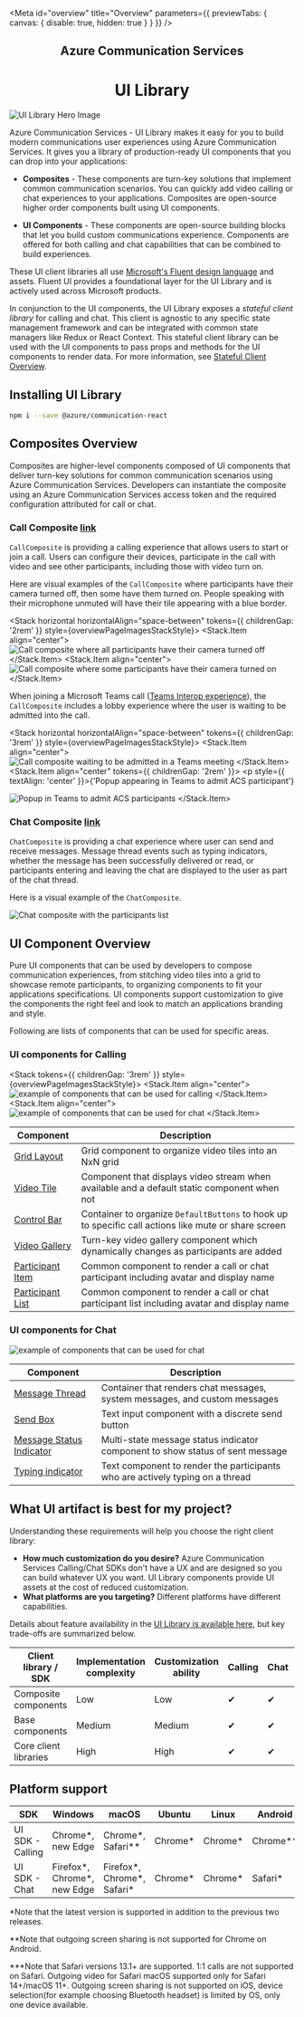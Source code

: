 
<Meta id="overview" title="Overview" parameters={{ previewTabs: { canvas: { disable: true, hidden: true } } }} />

<Stack horizontal horizontalAlign="space-between" style={overviewPageImagesStackStyle}>
  <Stack.Item align="center">
    <h2
      style={{
        fontFamily: '"Segoe UI", sans-serif',
        color: 'rgba(0,0,0,.5)',
        fontSize: '1.125rem',
        fontWeight: '500',
        border: 'none',
        margin: '0rem 0rem 0.25rem 0rem',
        lineHeight: '1.5rem'
      }}
    >
      Azure Communication Services
    </h2>
    <h1
      style={{
        fontFamily: '"Segoe UI", sans-serif',
        color: '#0078D4',
        fontWeight: '600',
        fontSize: '2rem',
        margin: '0rem',
        lineHeight: '2.5rem'
      }}
    >
      UI Library
    </h1>
  </Stack.Item>
  <Stack.Item align="center">
    <img src="images/hero.svg" alt="UI Library Hero Image" style={{ maxHeight: '18.75rem' }} />
  </Stack.Item>
</Stack>

Azure Communication Services - UI Library makes it easy for you to build modern communications user experiences using Azure Communication Services.
It gives you a library of production-ready UI components that you can drop into your applications:

- **Composites** - These components are turn-key solutions that implement common communication scenarios.
  You can quickly add video calling or chat experiences to your applications.
  Composites are open-source higher order components built using UI components.

- **UI Components** - These components are open-source building blocks that let you build custom communications experience.
  Components are offered for both calling and chat capabilities that can be combined to build experiences.

These UI client libraries all use [Microsoft's Fluent design language](https://developer.microsoft.com/fluentui/) and assets. Fluent UI provides a foundational layer for the UI Library and is actively used across Microsoft products.

In conjunction to the UI components, the UI Library exposes a _stateful client library_ for calling and chat.
This client is agnostic to any specific state management framework and can be integrated with common state managers like Redux or React Context.
This stateful client library can be used with the UI components to pass props and methods for the UI components to render data.
For more information, see [Stateful Client Overview](./?path=/docs/statefulclient-overview--page).

## Installing UI Library

```bash
npm i --save @azure/communication-react
```

## Composites Overview

Composites are higher-level components composed of UI components that deliver turn-key solutions for common communication scenarios using Azure Communication Services.
Developers can instantiate the composite using an Azure Communication Services access token and the required configuration attributed for call or chat.

### Call Composite [link](./?path=/docs/composites-call-basicexample--basic-example)

`CallComposite` is providing a calling experience that allows users to start or join a call. Users can configure their
devices, participate in the call with video and see other participants, including those with video turn on.

Here are visual examples of the `CallComposite` where participants have their camera turned off, then some have them turned on.
People speaking with their microphone unmuted will have their tile appearing with a blue border.

<Stack horizontal horizontalAlign="space-between" tokens={{ childrenGap: '2rem' }} style={overviewPageImagesStackStyle}>
  <Stack.Item align="center">
    <img
      src="images/callComposite_CamerasOff.png"
      alt="Call composite where all participants have their camera turned off"
    />
  </Stack.Item>
  <Stack.Item align="center">
    <img
      src="images/callComposite_CamerasOn.png"
      alt="Call composite where some participants have their camera turned on"
    />
  </Stack.Item>
</Stack>

When joining a Microsoft Teams call ([Teams Interop experience](./?path=/docs/examples-teamsinterop-compliancebanner--compliance-banner)), the
`CallComposite` includes a lobby experience where the user is waiting to be admitted into the call.

<Stack horizontal horizontalAlign="space-between" tokens={{ childrenGap: '3rem' }} style={overviewPageImagesStackStyle}>
  <Stack.Item align="center">
    <img
      src="images/callComposite_TeamsInterop_WaitingLobby.png"
      alt="Call composite waiting to be admitted in a Teams meeting"
    />
  </Stack.Item>
  <Stack.Item align="center" tokens={{ childrenGap: '2rem' }}>
    <p style={{ textAlign: 'center' }}>{'Popup appearing in Teams to admit ACS participant'}</p>
    <img
      src="images/callComposite_TeamsInterop_AdmissionFromTeams.png"
      alt="Popup in Teams to admit ACS participants"
    />
  </Stack.Item>
</Stack>

### Chat Composite [link](./?path=/docs/composites-chat-basicexample--basic-example)

`ChatComposite` is providing a chat experience where user can send and receive
messages. Message thread events such as typing indicators, whether the message has been successfully delivered or read, or participants entering
and leaving the chat are displayed to the user as part of the chat thread.

Here is a visual example of the `ChatComposite`.

<Stack style={overviewPageImagesStackStyle}>
  <Stack.Item align="center">
    <img src="images/chatComposite_NoParticipantsList.png" alt="Chat composite with the participants list" />
  </Stack.Item>
</Stack>

## UI Component Overview

Pure UI components that can be used by developers to compose communication experiences, from stitching video tiles into a grid to showcase remote participants, to organizing components to fit your applications specifications.
UI components support customization to give the components the right feel and look to match an applications branding and style.

Following are lists of components that can be used for specific areas.

### UI components for Calling

<Stack tokens={{ childrenGap: '3rem' }} style={overviewPageImagesStackStyle}>
  <Stack.Item align="center">
    <img src="images/components_calling.png" alt="example of components that can be used for calling" />
  </Stack.Item>
  <Stack.Item align="center">
    <img src="images/components_common.png" alt="example of components that can be used for chat" />
  </Stack.Item>
</Stack>

| Component                                                                         | Description                                                                                          |
| --------------------------------------------------------------------------------- | ---------------------------------------------------------------------------------------------------- |
| [Grid Layout](./?path=/docs/ui-components-gridlayout--grid-layout)                | Grid component to organize video tiles into an NxN grid                                              |
| [Video Tile](./?path=/docs/ui-components-videotile--video-tile)                   | Component that displays video stream when available and a default static component when not          |
| [Control Bar](./?path=/docs/ui-components-controlbar--control-bar)                | Container to organize `DefaultButtons` to hook up to specific call actions like mute or share screen |
| [Video Gallery](./?path=/docs/ui-components-videogallery--video-gallery)          | Turn-key video gallery component which dynamically changes as participants are added                 |
| [Participant Item](./?path=/docs/ui-components-participantitem--participant-item) | Common component to render a call or chat participant including avatar and display name              |
| [Participant List](./?path=/docs/ui-components-participantlist--participant-list) | Common component to render a call or chat participant list including avatar and display name         |

### UI components for Chat

<Stack style={overviewPageImagesStackStyle}>
  <Stack.Item align="center">
    <img src="images/components_chat.png" alt="example of components that can be used for chat" />
  </Stack.Item>
</Stack>

| Component                                                                                                | Description                                                                   |
| -------------------------------------------------------------------------------------------------------- | ----------------------------------------------------------------------------- |
| [Message Thread](./?path=/docs/ui-components-messagethread--message-thread)                              | Container that renders chat messages, system messages, and custom messages    |
| [Send Box](./?path=/docs/ui-components-sendbox--send-box)                                                | Text input component with a discrete send button                              |
| [Message Status Indicator](./?path=/docs/ui-components-messagestatusindicator--message-status-indicator) | Multi-state message status indicator component to show status of sent message |
| [Typing indicator](./?path=/docs/ui-components-typingindicator--typing-indicator)                        | Text component to render the participants who are actively typing on a thread |

## What UI artifact is best for my project?

Understanding these requirements will help you choose the right client library:

- **How much customization do you desire?** Azure Communication Services Calling/Chat SDKs don't have a UX and are designed so you can build whatever UX you want. UI Library components provide UI assets at the cost of reduced customization.
- **What platforms are you targeting?** Different platforms have different capabilities.

Details about feature availability in the [UI Library is available here](./?path=/docs/usecases--page), but key trade-offs are summarized below.

| Client library / SDK  | Implementation complexity | Customization ability | Calling | Chat | [Teams Interop](https://docs.microsoft.com/azure/communication-services/concepts/teams-interop) |
| --------------------- | ------------------------- | --------------------- | ------- | ---- | ----------------------------------------------------------------------------------------------- |
| Composite components  | Low                       | Low                   | ✔       | ✔    | ✔                                                                                               |
| Base components       | Medium                    | Medium                | ✔       | ✔    | ✔                                                                                               |
| Core client libraries | High                      | High                  | ✔       | ✔    | ✔                                                                                               |

## Platform support

| SDK              | Windows                       | macOS                         | Ubuntu   | Linux    | Android    | iOS          |
| ---------------- | ----------------------------- | ----------------------------- | -------- | -------- | ---------- | ------------ |
| UI SDK - Calling | Chrome\*, new Edge            | Chrome\*, Safari\*\*          | Chrome\* | Chrome\* | Chrome\*\* | Safari\*\*\* |
| UI SDK - Chat    | Firefox\*, Chrome\*, new Edge | Firefox\*, Chrome\*, Safari\* | Chrome\* | Chrome\* | Safari\*   |

\*Note that the latest version is supported in addition to the
previous two releases.

\*\*Note that outgoing screen sharing is not supported for Chrome on Android.

\*\*\*Note that Safari versions 13.1+ are supported. 1:1 calls are not supported on Safari. Outgoing video for Safari
macOS supported only for Safari 14+/macOS 11+. Outgoing screen sharing
is not supported on iOS, device selection(for example choosing Bluetooth headset) is limited by OS, only one device available.
